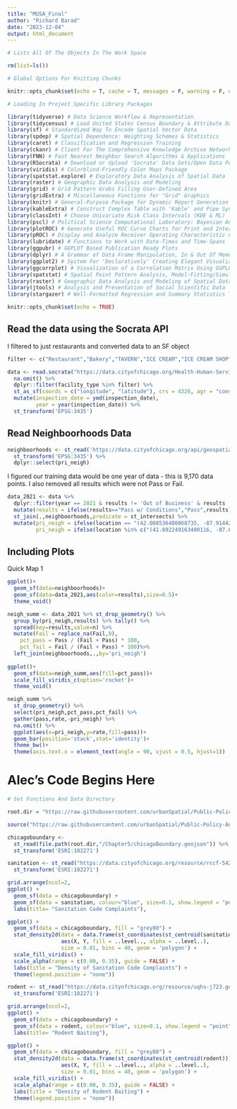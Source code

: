 ```yaml
---
title: "MUSA_Final"
author: "Richard Barad"
date: "2023-12-04"
output: html_document
---
```


```r

# Lists All Of The Objects In The Work Space

rm(list=ls())

```

```r

# Global Options For Knitting Chunks

knitr::opts_chunk$set(echo = T, cache = T, messages = F, warning = F, error = F)

```

```r

# Loading In Project Specific Library Packages

library(tidyverse) # Data Science Workflow & Representation
library(tidycensus) # Load United States Census Boundary & Attribute Data
library(sf) # Standardized Way To Encode Spatial Vector Data
library(spdep) # Spatial Dependence: Weighting Schemes & Statistics
library(caret) # Classification and Regression Training
library(ckanr) # Client For The Comprehensive Knowledge Archive Network API
library(FNN) # Fast Nearest Neighbor Search Algorithms & Applications
library(RSocrata) # Download or Upload 'Socrata' Data Sets/Open Data Portals
library(viridis) # Colorblind-Friendly Color Maps Package
library(spatstat.explore) # Exploratory Data Analysis of Spatial Data
library(raster) # Geographic Data Analysis and Modeling
library(grid) # Grid Pattern Grobs Filling User-Defined Area
library(gridExtra) # Miscellaneous Functions for "Grid" Graphics
library(knitr) # General-Purpose Package for Dynamic Report Generation
library(kableExtra) # Construct Complex Table with 'Kable' and Pipe Syntax
library(classInt) # Choose Univariate Risk Class Intervals (KDE & ML)
library(pscl) # Political Science Computational Laboratory: Bayesian Analysis 
library(plotROC) # Generate Useful ROC Curve Charts for Print and Interactive Use
library(pROC) # Display and Analyze Receiver Operating Characteristic Curves
library(lubridate) # Functions to Work with Date-Times and Time-Spans
library(ggpubr) # GGPLOT Based Publication Ready Plots
library(dplyr) # A Grammar of Data Frame Manipulation, In & Out Of Memory
library(ggplot2) # System For 'Declaratively' Creating Elegant Visualizations
library(ggcorrplot) # Visualization of a Correlation Matrix Using GGPLOT2
library(spatstat) # Spatial Point Pattern Analysis, Model-Fitting/Simulation/Tests
library(raster) # Geographic Data Analysis and Modeling of Spatial Data
library(jtools) # Analysis and Presentation of Social Scientific Data
library(stargazer) # Well-Formatted Regression and Summary Statistics Tables

```

```r

knitr::opts_chunk$set(echo = TRUE)

```

## Read the data using the Socrata API

I filtered to just restaurants and converted data to an SF object

```r

filter <- c("Restaurant","Bakery","TAVERN","ICE CREAM","ICE CREAM SHOP","GROCERY/DELI","GROCERY/RESTAURANT","RESTAURANT/BAR","RESTAURANT/GROCERY STORE","CAFE/STORE","Coffee shop","GAS STATION/RESTAURANT","GROCERY/TAQUERIA","Grocery & Restaurant","Grocery(Sushi prep)","HOT DOG STATION","JUICE AND SALAD BAR")

data <- read.socrata("https://data.cityofchicago.org/Health-Human-Services/Food-Inspections/4ijn-s7e5") %>%
  na.omit() %>%
  dplyr::filter(facility_type %in% filter) %>%
  st_as_sf(coords = c("longitude", "latitude"), crs = 4326, agr = "constant") %>%
  mutate(inspection_date = ymd(inspection_date),
         year = year(inspection_date)) %>%
  st_transform('EPSG:3435')
```

## Read Neighboorhoods Data

```r

neighboorhoods <- st_read('https://data.cityofchicago.org/api/geospatial/bbvz-uum9?method=export&format=GeoJSON')%>%
  st_transform('EPSG:3435') %>%
  dplyr::select(pri_neigh)

```
I figured our training data would be one year of data - this is 9,170 data points. I also removed all results which were not Pass or Fail.

```r
data_2021 <- data %>%
  dplyr::filter(year == 2021 & results != 'Out of Business' & results != 'No Entry' & results != 'Not Ready') %>%
  mutate(results = ifelse(results=="Pass w/ Conditions","Pass",results)) %>%
  st_join(.,neighboorhoods,predicate = st_intersects) %>%
  mutate(pri_neigh = ifelse(location == "(42.008536400868735, -87.91442843927047)","O'Hare",pri_neigh),
         pri_neigh = ifelse(location %in% c("(41.892249163400116, -87.60951804879336)","(41.89233780863412, -87.6040447589981)"),"Streeterville",pri_neigh))
```

## Including Plots

Quick Map 1

```r
ggplot()+
  geom_sf(data=neighboorhoods)+
  geom_sf(data=data_2021,aes(color=results),size=0.5)+
  theme_void()
```
```r
neigh_summ <- data_2021 %>% st_drop_geometry() %>%
  group_by(pri_neigh,results) %>% tally() %>%
  spread(key=results,value=n) %>%
  mutate(Fail = replace_na(Fail,0),
    pct_pass = Pass / (Fail + Pass) * 100,
    pct_fail = Fail / (Fail + Pass) * 100)%>%
  left_join(neighboorhoods,.,by='pri_neigh') 
  
ggplot()+
  geom_sf(data=neigh_summ,aes(fill=pct_pass))+
  scale_fill_viridis_c(option='rocket')+
  theme_void()
```
```r

neigh_summ %>% 
  st_drop_geometry() %>%
  select(pri_neigh,pct_pass,pct_fail) %>%
  gather(pass,rate,-pri_neigh) %>%
  na.omit() %>%
  ggplot(aes(x=pri_neigh,y=rate,fill=pass))+
  geom_bar(position='stack',stat='identity')+
  theme_bw()+
  theme(axis.text.x = element_text(angle = 90, vjust = 0.5, hjust=1))
```

# Alec's Code Begins Here

```r

# Set Functions And Data Directory

root.dir = "https://raw.githubusercontent.com/urbanSpatial/Public-Policy-Analytics-Landing/master/DATA/"

source("https://raw.githubusercontent.com/urbanSpatial/Public-Policy-Analytics-Landing/master/functions.r")

```

```r

chicagoboundary <- 
  st_read(file.path(root.dir,"/Chapter5/chicagoBoundary.geojson")) %>%
  st_transform('ESRI:102271')

```

```r

sanitation <- st_read("https://data.cityofchicago.org/resource/rccf-5427.geojson") %>%
  st_transform('ESRI:102271') 

```

```r

grid.arrange(ncol=2,
ggplot() + 
  geom_sf(data = chicagoboundary) +
  geom_sf(data = sanitation, colour="blue", size=0.1, show.legend = "point") +
  labs(title= "Sanitation Code Complaints"), 

ggplot() + 
  geom_sf(data = chicagoboundary, fill = "grey80") +
  stat_density2d(data = data.frame(st_coordinates(st_centroid(sanitation))), 
                 aes(X, Y, fill = ..level.., alpha = ..level..),
                 size = 0.01, bins = 40, geom = 'polygon') +
  scale_fill_viridis() +
  scale_alpha(range = c(0.00, 0.35), guide = FALSE) +
  labs(title = "Density of Sanitation Code Complaints") +
  theme(legend.position = "none"))
```

```r

rodent <- st_read("https://data.cityofchicago.org/resource/uqhs-j723.geojson")%>%
  st_transform('ESRI:102271') 

```

```r

grid.arrange(ncol=2,
ggplot() + 
  geom_sf(data = chicagoboundary) +
  geom_sf(data = rodent, colour="blue", size=0.1, show.legend = "point") +
  labs(title= "Rodent Baiting"),

ggplot() + 
  geom_sf(data = chicagoboundary, fill = "grey80") +
  stat_density2d(data = data.frame(st_coordinates(st_centroid(rodent))), 
                 aes(X, Y, fill = ..level.., alpha = ..level..),
                 size = 0.01, bins = 40, geom = 'polygon') +
  scale_fill_viridis() +
  scale_alpha(range = c(0.00, 0.35), guide = FALSE) +
  labs(title = "Density of Rodent Baiting") + 
  theme(legend.position = "none"))

```
